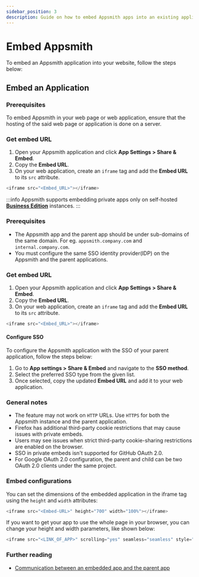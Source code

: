 ```yaml
---
sidebar_position: 3
description: Guide on how to embed Appsmith apps into an existing application
---
```



# Embed Appsmith

To embed an Appsmith application into your website, follow the steps below:

## Embed an Application

<Tabs queryString="public-app">
<TabItem label="Public application" value="public-application">

### Prerequisites

To embed Appsmith in your web page or web application, ensure that the hosting of the said web page or application is done on a server.

### Get embed URL

1. Open your Appsmith application and click **App Settings > Share & Embed**.
2. Copy the **Embed URL**.
3. On your web application, create an `iframe` tag and add the **Embed URL** to its `src` attribute.

```javascript
<iframe src="<Embed_URL>"></iframe>
```
</TabItem>
<TabItem label="Private application" value="private-application">

:::info
Appsmith supports embedding private apps only on self-hosted [**Business Edition**](https://www.appsmith.com/pricing) instances.
:::

### Prerequisites

* The Appsmith app and the parent app should be under sub-domains of the same domain. For eg. `appsmith.company.com` and `internal.company.com`.
* You must configure the same SSO identity provider(IDP) on the Appsmith and the parent applications.

### Get embed URL

1. Open your Appsmith application and click **App Settings > Share & Embed**.
2. Copy the **Embed URL**.
3. On your web application, create an `iframe` tag and add the **Embed URL** to its `src` attribute.

```javascript
<iframe src="<Embed_URL>"></iframe>
```
#### Configure SSO

To configure the Appsmith application with the SSO of your parent application, follow the steps below:

1. Go to **App settings > Share & Embed** and navigate to the **SSO method**.
2. Select the preferred SSO type from the given list.
3. Once selected, copy the updated **Embed URL** and add it to your web application.

### General notes
* The feature may not work on `HTTP` URLs. Use `HTTPS` for both the Appsmith instance and the parent application.
* Firefox has additional third-party cookie restrictions that may cause issues with private embeds.
* Users may see issues when strict third-party cookie-sharing restrictions are enabled on the browser. 
* SSO in private embeds isn't supported for GitHub OAuth 2.0.
* For Google OAuth 2.0 configuration, the parent and child can be two OAuth 2.0 clients under the same project.

</TabItem>
</Tabs>

### Embed configurations

You can set the dimensions of the embedded application in the iframe tag using the `height` and `width` attributes: 
```javascript
<iframe src="<Embed-URL>" height="700" width="100%"></iframe>
```
If you want to get your app to use the whole page in your browser, you can change your height and width parameters, like shown below:

```javascript
<iframe src="<LINK_OF_APP>" scrolling="yes" seamless="seamless" style="display:block; width:100%; height:100vh;"></iframe>
```

### Further reading
* [Communication between an embedded app and the parent app](/reference/appsmith-framework/widget-actions/post-message)
